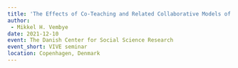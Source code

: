 ```yaml
---
title: 'The Effects of Co-Teaching and Related Collaborative Models of Instruction on Student Achievement: A Systematic Review and Meta-Analysis'
author: 
 - Mikkel H. Vembye
date: 2021-12-10
event: The Danish Center for Social Science Research
event_short: VIVE seminar
location: Copenhagen, Denmark
---
```




